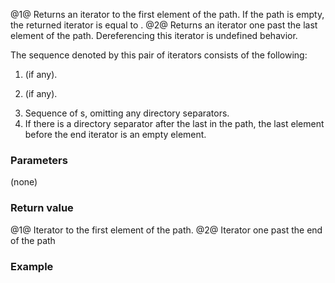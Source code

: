 {{cpp/filesystem/path/title|begin|end}}
{{cpp/filesystem/path/navbar}}
{{dcl begin}}
{{dcl|num=1|since=c++17|1=
iterator begin() const;
}}
{{dcl|num=2|since=c++17|1=
iterator end() const;
}}
{{dcl end}}

@1@ Returns an iterator to the first element of the path. If the path is empty, the returned iterator is equal to {{lc|end()}}.
@2@ Returns an iterator one past the last element of the path. Dereferencing this iterator is undefined behavior.

The sequence denoted by this pair of iterators consists of the following:
# {{spar|root-name}} (if any).
# {{spar|root-directory}} (if any).
# Sequence of {{spar|file-name}}s, omitting any directory separators.
# If there is a directory separator after the last {{spar|file-name}} in the path, the last element before the end iterator is an empty element.

===Parameters===
(none)

===Return value===
@1@ Iterator to the first element of the path.
@2@ Iterator one past the end of the path

{{cpp/impldef exception}}

===Example===
{{example
|code=
#include &lt;filesystem&gt;
#include &lt;iostream&gt;
namespace fs = std::filesystem;

int main()
{
    const fs::path p = 
#   ifdef _WIN32
        "C:\\users\\abcdef\\AppData\\Local\\Temp\\";
#   else
        "/home/user/.config/Cppcheck/Cppcheck-GUI.conf";
#   endif
    std::cout &lt;&lt; "Examining the path " &lt;&lt; p &lt;&lt; " through iterators gives\n";
    for (auto it = p.begin(); it != p.end(); ++it)
        std::cout &lt;&lt; *it &lt;&lt; " │ ";
    std::cout &lt;&lt; '\n';
}
|p=true
|output=
--- Windows ---
Examining the path "C:\users\abcdef\AppData\Local\Temp\" through iterators gives
"C:" │ "/" │ "users" │ "abcdef" │ "AppData" │ "Local" │ "Temp" │ "" │

--- UNIX ---
Examining the path "/home/user/.config/Cppcheck/Cppcheck-GUI.conf" through iterators gives
"/" │ "home" │ "user" │ ".config" │ "Cppcheck" │ "Cppcheck-GUI.conf" │ 
}}

{{langlinks|de|es|ja|ru|zh}}
